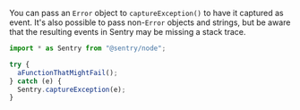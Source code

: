You can pass an `Error` object to `captureException()` to have it captured as event. It's also possible to pass non-`Error` objects and strings, but be aware that the resulting events in Sentry may be missing a stack trace.

```javascript
import * as Sentry from "@sentry/node";

try {
  aFunctionThatMightFail();
} catch (e) {
  Sentry.captureException(e);
}
```
